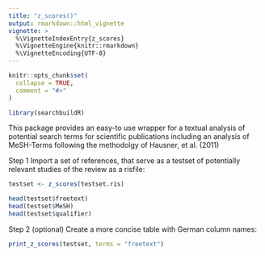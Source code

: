 ```yaml
---
title: "z_scores()"
output: rmarkdown::html_vignette
vignette: >
  %\VignetteIndexEntry{z_scores}
  %\VignetteEngine{knitr::rmarkdown}
  %\VignetteEncoding{UTF-8}
---
```


```r
knitr::opts_chunk$set(
  collapse = TRUE,
  comment = "#>"
)
```

```r
library(searchbuildR)
```
This package provides an easy-to use wrapper for a textual analysis of potential search terms for scientific publications including an analysis of MeSH-Terms following the methodolgy of Hausner, et al. (2011)

Step 1
Import a set of references, that serve as a testset of potentially relevant studies of the review as a risfile:

```r
testset <- z_scores(testset.ris)
```

```r

head(testset$freetext)
head(testset$MeSH)
head(testset$qualifier)
```


Step 2 (optional)
Create a more concise table with German column names:
```r
print_z_scores(testset, terms = "freetext")
```

